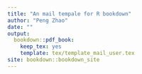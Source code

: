 --- 
title: "An mail tempale for R bookdown"
author: "Peng Zhao"
date: ""
output:
  bookdown::pdf_book:
    keep_tex: yes
    template: tex/template_mail_user.tex
site: bookdown::bookdown_site
---

